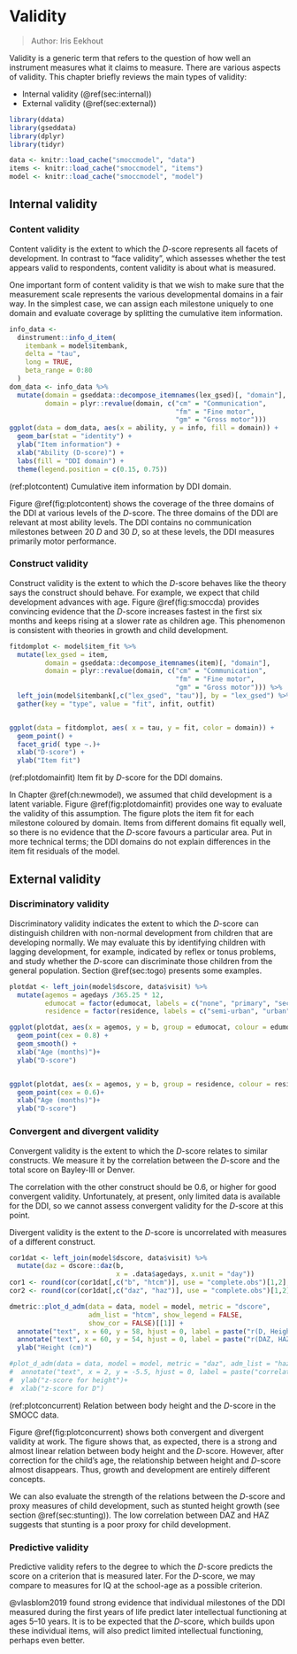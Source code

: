 # Validity {#ch:validity}

> Author: Iris Eekhout

Validity is a generic term that refers to the question of how well an
instrument measures what it claims to measure. There are various
aspects of validity. This chapter briefly reviews the main types of
validity:

* Internal validity (\@ref(sec:internal))
* External validity (\@ref(sec:external))


```{r init07, include=FALSE}
library(ddata)
library(gseddata)
library(dplyr)
library(tidyr)
```

```{r smoccmodel7, dependson = "smoccmodel", cache = FALSE}
data <- knitr::load_cache("smoccmodel", "data")
items <- knitr::load_cache("smoccmodel", "items")
model <- knitr::load_cache("smoccmodel", "model")
```

## Internal validity {#sec:internal}

### Content validity

Content validity is the extent to which the $D$-score represents all
facets of development. In contrast to "face validity", which assesses
whether the test appears valid to respondents, content validity is
about what is measured. 

One important form of content validity is that we wish to make sure
that the measurement scale represents the various developmental domains in a fair way. In the simplest case, we can assign each
milestone uniquely to one domain and evaluate coverage by splitting
the cumulative item information.

```{r plotcontent, fig.height=3, fig.show='hold', message=FALSE, warning=FALSE, fig.cap = '(ref:plotcontent)'}
info_data <-
  dinstrument::info_d_item(
    itembank = model$itembank,
    delta = "tau",
    long = TRUE,
    beta_range = 0:80
  )
dom_data <- info_data %>% 
  mutate(domain = gseddata::decompose_itemnames(lex_gsed)[, "domain"],
         domain = plyr::revalue(domain, c("cm" = "Communication", 
                                          "fm" = "Fine motor",
                                          "gm" = "Gross motor")))
ggplot(data = dom_data, aes(x = ability, y = info, fill = domain)) +
  geom_bar(stat = "identity") +
  ylab("Item information") +
  xlab("Ability (D-score)") + 
  labs(fill = "DDI domain") +
  theme(legend.position = c(0.15, 0.75))
```
(ref:plotcontent) Cumulative item information by DDI domain.

Figure \@ref(fig:plotcontent) shows the coverage of the three domains
of the DDI at various levels of the $D$-score. The three domains of
the DDI are relevant at most ability levels. The DDI contains no
communication milestones between 20 $D$ and 30 $D$, so at these levels, the DDI measures primarily motor performance.

### Construct validity

Construct validity is the extent to which the $D$-score behaves like
the theory says the construct should behave. For example, we expect
that child development advances with age. Figure \@ref(fig:smoccda) provides convincing evidence that the $D$-score increases fastest in
the first six months and keeps rising at a slower rate as children
age. This phenomenon is consistent with theories in growth and child development.

```{r plotdomainfit, fig.height=6, fig.show='hold', message=FALSE, warning=FALSE, fig.cap = '(ref:plotdomainfit)'}

fitdomplot <- model$item_fit %>%
  mutate(lex_gsed = item,
         domain = gseddata::decompose_itemnames(item)[, "domain"],
         domain = plyr::revalue(domain, c("cm" = "Communication", 
                                          "fm" = "Fine motor",
                                          "gm" = "Gross motor"))) %>%
  left_join(model$itembank[,c("lex_gsed", "tau")], by = "lex_gsed") %>%
  gather(key = "type", value = "fit", infit, outfit)


ggplot(data = fitdomplot, aes( x = tau, y = fit, color = domain)) +
  geom_point() +
  facet_grid( type ~.)+
  xlab("D-score") +
  ylab("Item fit")

```
(ref:plotdomainfit) Item fit by $D$-score for the DDI domains.

In Chapter \@ref(ch:newmodel), we assumed that child development is a latent variable. Figure \@ref(fig:plotdomainfit) provides one way to evaluate the validity of this assumption. The figure plots the item fit for each milestone coloured by domain. Items from different domains fit equally well, so there is no evidence that the $D$-score favours a particular area. Put in more technical terms; the DDI domains do not explain differences in the item fit residuals of the model.

## External validity {#sec:external}

### Discriminatory validity

Discriminatory validity indicates the extent to which the $D$-score can distinguish children with non-normal development from children
that are developing normally. We may evaluate this by identifying
children with lagging development, for example, indicated by reflex or tonus problems, and study whether the $D$-score can discriminate those children from the general population. Section
\@ref(sec:togo) presents some examples.

```{r plotdiscr, eval=FALSE, fig.height=3, fig.show='hold', message=FALSE, warning=FALSE}
plotdat <- left_join(model$dscore, data$visit) %>%
  mutate(agemos = agedays /365.25 * 12,
         edumocat = factor(edumocat, labels = c("none", "primary", "secondary", "above secondary")),
         residence = factor(residence, labels = c("semi-urban", "urban", "metropolitan")))

ggplot(plotdat, aes(x = agemos, y = b, group = edumocat, colour = edumocat))+
  geom_point(cex = 0.8) +
  geom_smooth() +
  xlab("Age (months)")+
  ylab("D-score")


ggplot(plotdat, aes(x = agemos, y = b, group = residence, colour = residence))+
  geom_point(cex = 0.6)+
  xlab("Age (months)")+
  ylab("D-score")
```


### Convergent and divergent validity

Convergent validity is the extent to which the $D$-score relates to
similar constructs. We measure it by the correlation between the $D$-score and the total score on Bayley-III or Denver.

The correlation with the other construct should be 0.6, or higher for good convergent validity. Unfortunately, at present, only limited data is available for the DDI, so we cannot assess convergent validity for the $D$-score at this point.

Divergent validity is the extent to the $D$-score is uncorrelated with measures of a different construct.

```{r plotconcurrent, eval=TRUE, fig.height=6, fig.show='hold', message=FALSE, warning=FALSE, fig.cap = '(ref:plotconcurrent)'}
cor1dat <- left_join(model$dscore, data$visit) %>% 
  mutate(daz = dscore::daz(b, 
                           x = .data$agedays, x.unit = "day"))
cor1 <- round(cor(cor1dat[,c("b", "htcm")], use = "complete.obs")[1,2],2)
cor2 <- round(cor(cor1dat[,c("daz", "haz")], use = "complete.obs")[1,2],2)

dmetric::plot_d_adm(data = data, model = model, metric = "dscore", 
                    adm_list = "htcm", show_legend = FALSE,
                    show_cor = FALSE)[[1]] +
  annotate("text", x = 60, y = 58, hjust = 0, label = paste("r(D, Height) =", cor1)) +
  annotate("text", x = 60, y = 54, hjust = 0, label = paste("r(DAZ, HAZ) =", cor2)) +
  ylab("Height (cm)")

#plot_d_adm(data = data, model = model, metric = "daz", adm_list = "haz", show_legend = FALSE, show_cor = FALSE)[[1]]+
#  annotate("text", x = 2, y = -5.5, hjust = 0, label = paste("correlation =", cor2))+
#  ylab("z-score for height")+
#  xlab("z-score for D")
```
(ref:plotconcurrent) Relation between body height and the $D$-score in the SMOCC data.

Figure \@ref(fig:plotconcurrent) shows both convergent and divergent
validity at work. The figure shows that, as expected, there is a
strong and almost linear relation between body height and the
$D$-score. However, after correction for the child's age, the relationship
between height and $D$-score almost disappears. Thus, growth and development are entirely different concepts.

We can also evaluate the strength of the relations between the
$D$-score and proxy measures of child development, such as stunted height growth (see section \@ref(sec:stunting)). The low correlation between DAZ and HAZ suggests that stunting is a poor proxy for child development.

### Predictive validity

Predictive validity refers to the degree to which the $D$-score predicts
the score on a criterion that is measured later. For the $D$-score, we may compare to measures for IQ at the school-age as a possible criterion.

@vlasblom2019 found strong evidence that individual milestones of the DDI measured during the first years of life predict later intellectual functioning at ages 5--10 years. It is to be expected that the $D$-score, which builds upon these individual items, will also predict limited intellectual functioning, perhaps even better.

